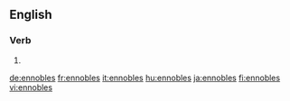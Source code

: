 ==English==

===Verb===
{{head|en|verb form}}

# {{en-third-person singular of|ennoble}}

[[de:ennobles]]
[[fr:ennobles]]
[[it:ennobles]]
[[hu:ennobles]]
[[ja:ennobles]]
[[fi:ennobles]]
[[vi:ennobles]]
